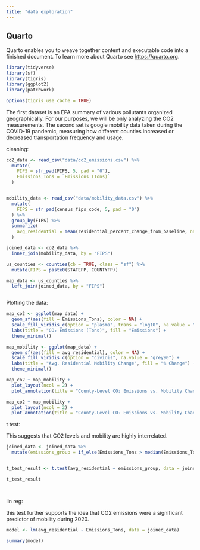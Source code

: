 ```yaml
---
title: "data exploration"
---
```


## Quarto

Quarto enables you to weave together content and executable code into a finished document. To learn more about Quarto see <https://quarto.org>.

```r
library(tidyverse)
library(sf)
library(tigris)
library(ggplot2)
library(patchwork)  

options(tigris_use_cache = TRUE)

```
The first dataset is an EPA summary of various pollutants organized geographically. For our purposes, we will be only analyzing the CO2 measurements. The second set is google mobility data taken during the COVID-19 pandemic, measuring how different counties increased or decreased transportation frequency and usage.

cleaning:
```r


co2_data <- read_csv("data/co2_emissions.csv") %>%
  mutate(
    FIPS = str_pad(FIPS, 5, pad = "0"),
    Emissions_Tons = `Emissions (Tons)`
  )


mobility_data <- read_csv("data/mobility_data.csv") %>%
  mutate(
    FIPS = str_pad(census_fips_code, 5, pad = "0")
  ) %>%
  group_by(FIPS) %>%
  summarize(
    avg_residential = mean(residential_percent_change_from_baseline, na.rm = TRUE)
  )


```

```r
joined_data <- co2_data %>%
  inner_join(mobility_data, by = "FIPS")

us_counties <- counties(cb = TRUE, class = "sf") %>%
  mutate(FIPS = paste0(STATEFP, COUNTYFP))

map_data <- us_counties %>%
  left_join(joined_data, by = "FIPS")



```
Plotting the data:

```r
map_co2 <- ggplot(map_data) +
  geom_sf(aes(fill = Emissions_Tons), color = NA) +
  scale_fill_viridis_c(option = "plasma", trans = "log10", na.value = "grey90") +
  labs(title = "CO₂ Emissions (Tons)", fill = "Emissions") +
  theme_minimal()

map_mobility <- ggplot(map_data) +
  geom_sf(aes(fill = avg_residential), color = NA) +
  scale_fill_viridis_c(option = "cividis", na.value = "grey90") +
  labs(title = "Avg. Residential Mobility Change", fill = "% Change") +
  theme_minimal()

map_co2 + map_mobility +
  plot_layout(ncol = 2) +
  plot_annotation(title = "County-Level CO₂ Emissions vs. Mobility Change")

map_co2 + map_mobility +
  plot_layout(ncol = 2) +
  plot_annotation(title = "County-Level CO₂ Emissions vs. Mobility Change")


```
t test:

This suggests that CO2 levels and mobility are highly interrelated.
```r

joined_data <- joined_data %>%
  mutate(emissions_group = if_else(Emissions_Tons > median(Emissions_Tons, na.rm = TRUE), "High", "Low"))


t_test_result <- t.test(avg_residential ~ emissions_group, data = joined_data)

t_test_result




```

lin reg:

this test further supports the idea that CO2 emissions were a significant predictor of mobility during 2020.

```r
model <- lm(avg_residential ~ Emissions_Tons, data = joined_data)

summary(model)


```